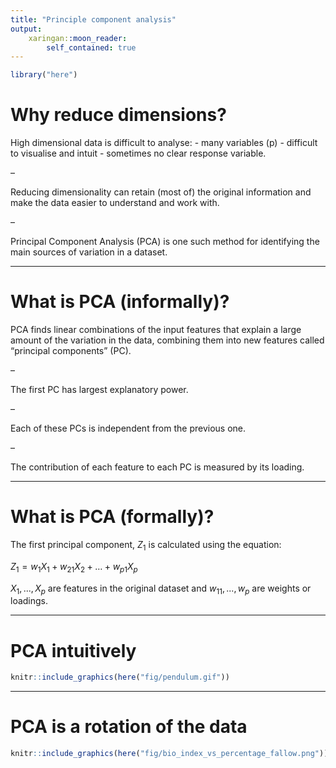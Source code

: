 ```yaml
---
title: "Principle component analysis"
output:
    xaringan::moon_reader:
        self_contained: true
---
```

```r
library("here")
```


# Why reduce dimensions?

High dimensional data is difficult to analyse:
- many variables (p)
- difficult to visualise and intuit
- sometimes no clear response variable.

--

Reducing dimensionality can retain (most of) the original information
and make the data easier to understand and work with.

--

Principal Component Analysis (PCA) is one such method for identifying the main
sources of variation in a dataset.

---

# What is PCA (informally)?

PCA finds linear combinations of the input features that explain a large amount
of the variation in the data, combining them into new features called
"principal components" (PC).

--

The first PC has largest explanatory power.

--

Each of these PCs is independent from the previous one.

--

The contribution of each feature to each PC is measured by its loading.


---

# What is PCA (formally)?

The first principal component, $Z_1$ is calculated using the equation:  

$Z_1 = w_{1} X_{1} + w_{21} X_{2} + \dots + w_{p1} X_{p}$

$X_1, ..., X_p$ are features in the original dataset and $w_{11}, ..., w_p$
are weights or loadings.

---


# PCA intuitively

```r
knitr::include_graphics(here("fig/pendulum.gif"))
```

---

# PCA is a rotation of the data

```r
knitr::include_graphics(here("fig/bio_index_vs_percentage_fallow.png"))
```

